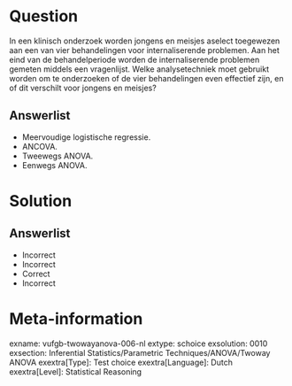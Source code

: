 Question
========
  
 In een klinisch onderzoek worden jongens en meisjes aselect toegewezen aan een van vier behandelingen voor internaliserende problemen. Aan het eind van de behandelperiode worden de internaliserende problemen gemeten middels een vragenlijst. Welke analysetechniek moet gebruikt worden om te onderzoeken of de vier behandelingen even effectief zijn, en of dit verschilt voor jongens en meisjes?

  
Answerlist
----------
* Meervoudige logistische regressie.
* ANCOVA.
* Tweewegs ANOVA.
* Eenwegs ANOVA.

Solution
========

Answerlist
----------
* Incorrect
* Incorrect
* Correct
* Incorrect

Meta-information
================
exname: vufgb-twowayanova-006-nl
extype: schoice
exsolution: 0010
exsection: Inferential Statistics/Parametric Techniques/ANOVA/Twoway ANOVA
exextra[Type]: Test choice
exextra[Language]: Dutch
exextra[Level]: Statistical Reasoning
